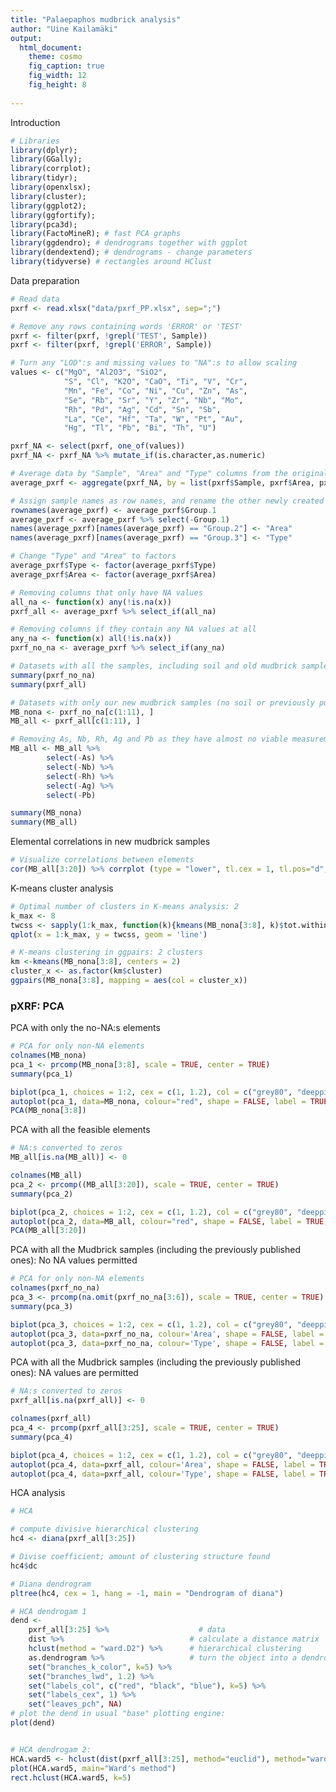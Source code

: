 ```yaml
---
title: "Palaepaphos mudbrick analysis"
author: "Uine Kailamäki"
output:
  html_document:
    theme: cosmo
    fig_caption: true
    fig_width: 12
    fig_height: 8 
    
---
```



Introduction

```r
# Libraries
library(dplyr); 
library(GGally); 
library(corrplot); 
library(tidyr); 
library(openxlsx); 
library(cluster); 
library(ggplot2); 
library(ggfortify); 
library(pca3d);
library(FactoMineR); # fast PCA graphs
library(ggdendro); # dendrograms together with ggplot
library(dendextend); # dendrograms - change parameters
library(tidyverse) # rectangles around HClust

```

Data preparation

```r
# Read data
pxrf <- read.xlsx("data/pxrf_PP.xlsx", sep=";")

# Remove any rows containing words 'ERROR' or 'TEST'
pxrf <- filter(pxrf, !grepl('TEST', Sample))
pxrf <- filter(pxrf, !grepl('ERROR', Sample))

# Turn any "LOD":s and missing values to "NA":s to allow scaling
values <- c("MgO", "Al2O3", "SiO2", 
            "S", "Cl", "K2O", "CaO", "Ti", "V", "Cr", 
            "Mn", "Fe", "Co", "Ni", "Cu", "Zn", "As", 
            "Se", "Rb", "Sr", "Y", "Zr", "Nb", "Mo", 
            "Rh", "Pd", "Ag", "Cd", "Sn", "Sb", 
            "La", "Ce", "Hf", "Ta", "W", "Pt", "Au", 
            "Hg", "Tl", "Pb", "Bi", "Th", "U")

pxrf_NA <- select(pxrf, one_of(values))
pxrf_NA <- pxrf_NA %>% mutate_if(is.character,as.numeric)

# Average data by "Sample", "Area" and "Type" columns from the original dataset
average_pxrf <- aggregate(pxrf_NA, by = list(pxrf$Sample, pxrf$Area, pxrf$Type), FUN = mean)

# Assign sample names as row names, and rename the other newly created columns back to "Type" and "Area" for clarity
rownames(average_pxrf) <- average_pxrf$Group.1
average_pxrf <- average_pxrf %>% select(-Group.1)
names(average_pxrf)[names(average_pxrf) == "Group.2"] <- "Area"
names(average_pxrf)[names(average_pxrf) == "Group.3"] <- "Type"

# Change "Type" and "Area" to factors
average_pxrf$Type <- factor(average_pxrf$Type)
average_pxrf$Area <- factor(average_pxrf$Area)

# Removing columns that only have NA values
all_na <- function(x) any(!is.na(x))
pxrf_all <- average_pxrf %>% select_if(all_na)

# Removing columns if they contain any NA values at all
any_na <- function(x) all(!is.na(x))
pxrf_no_na <- average_pxrf %>% select_if(any_na)

# Datasets with all the samples, including soil and old mudbrick samples
summary(pxrf_no_na)
summary(pxrf_all)

# Datasets with only our new mudbrick samples (no soil or previously published ones)
MB_nona <- pxrf_no_na[c(1:11), ]
MB_all <- pxrf_all[c(1:11), ]

# Removing As, Nb, Rh, Ag and Pb as they have almost no viable measurement values
MB_all <- MB_all %>% 
        select(-As) %>% 
        select(-Nb) %>% 
        select(-Rh) %>%   
        select(-Ag) %>% 
        select(-Pb) 

summary(MB_nona)
summary(MB_all)

```

Elemental correlations in new mudbrick samples

```r
# Visualize correlations between elements
cor(MB_all[3:20]) %>% corrplot (type = "lower", tl.cex = 1, tl.pos="d", cl.pos="r")
```

K-means cluster analysis

```r

# Optimal number of clusters in K-means analysis: 2
k_max <- 8
twcss <- sapply(1:k_max, function(k){kmeans(MB_nona[3:8], k)$tot.withinss})
qplot(x = 1:k_max, y = twcss, geom = 'line')

# K-means clustering in ggpairs: 2 clusters
km <-kmeans(MB_nona[3:8], centers = 2)
cluster_x <- as.factor(km$cluster)
ggpairs(MB_nona[3:8], mapping = aes(col = cluster_x))

```

### pXRF: PCA

PCA with only the no-NA:s elements

```r

# PCA for only non-NA elements
colnames(MB_nona)
pca_1 <- prcomp(MB_nona[3:8], scale = TRUE, center = TRUE)
summary(pca_1)

biplot(pca_1, choices = 1:2, cex = c(1, 1.2), col = c("grey80", "deeppink2"))
autoplot(pca_1, data=MB_nona, colour="red", shape = FALSE, label = TRUE,  main = "PCA Palaepaphos 1: no NA:s at all")
PCA(MB_nona[3:8])

```

PCA with all the feasible elements

```r
# NA:s converted to zeros
MB_all[is.na(MB_all)] <- 0

colnames(MB_all)
pca_2 <- prcomp((MB_all[3:20]), scale = TRUE, center = TRUE)
summary(pca_2)

biplot(pca_2, choices = 1:2, cex = c(1, 1.2), col = c("grey80", "deeppink2"))
autoplot(pca_2, data=MB_all, colour="red", shape = FALSE, label = TRUE,  main = "PCA Palaepaphos 2: NA:s permitted")
PCA(MB_all[3:20])

```

PCA with all the Mudbrick samples (including the previously published ones): No NA values permitted

```r
# PCA for only non-NA elements
colnames(pxrf_no_na)
pca_3 <- prcomp(na.omit(pxrf_no_na[3:6]), scale = TRUE, center = TRUE)
summary(pca_3)

biplot(pca_3, choices = 1:2, cex = c(1, 1.2), col = c("grey80", "deeppink2"))
autoplot(pca_3, data=pxrf_no_na, colour='Area', shape = FALSE, label = TRUE,  main = "PCA Palaepaphos grouped by area")
autoplot(pca_3, data=pxrf_no_na, colour='Type', shape = FALSE, label = TRUE,  main = "PCA Palaepaphos grouped by sample type")

```

PCA with all the Mudbrick samples (including the previously published ones): NA values are permitted

```r
# NA:s converted to zeros
pxrf_all[is.na(pxrf_all)] <- 0

colnames(pxrf_all)
pca_4 <- prcomp(pxrf_all[3:25], scale = TRUE, center = TRUE)
summary(pca_4)

biplot(pca_4, choices = 1:2, cex = c(1, 1.2), col = c("grey80", "deeppink2"))
autoplot(pca_4, data=pxrf_all, colour='Area', shape = FALSE, label = TRUE,  main = "PCA Palaepaphos grouped by area")
autoplot(pca_4, data=pxrf_all, colour='Type', shape = FALSE, label = TRUE,  main = "PCA Palaepaphos grouped by sample type")

```

HCA analysis

```r
# HCA

# compute divisive hierarchical clustering
hc4 <- diana(pxrf_all[3:25])

# Divise coefficient; amount of clustering structure found
hc4$dc

# Diana dendrogram
pltree(hc4, cex = 1, hang = -1, main = "Dendrogram of diana")

# HCA dendrogam 1
dend <- 
    pxrf_all[3:25] %>%                    # data
    dist %>%                            # calculate a distance matrix
    hclust(method = "ward.D2") %>%      # hierarchical clustering 
    as.dendrogram %>%                   # turn the object into a dendrogram
    set("branches_k_color", k=5) %>% 
    set("branches_lwd", 1.2) %>%
    set("labels_col", c("red", "black", "blue"), k=5) %>%    
    set("labels_cex", 1) %>% 
    set("leaves_pch", NA) 
# plot the dend in usual "base" plotting engine:
plot(dend)


# HCA dendrogam 2: 
HCA.ward5 <- hclust(dist(pxrf_all[3:25], method="euclid"), method="ward.D2")
plot(HCA.ward5, main="Ward's method")
rect.hclust(HCA.ward5, k=5)


```


